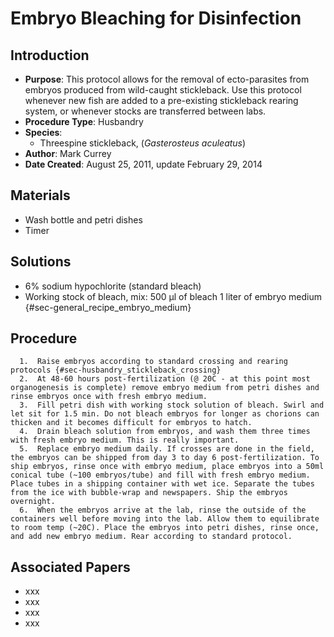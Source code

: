 # Embryo Bleaching for Disinfection {#sec-husbandry_stickleback_embryo_bleaching}

## Introduction

-   **Purpose**: This protocol allows for the removal of ecto-parasites from embryos produced from wild-caught stickleback. Use this protocol whenever new fish are added to a pre-existing stickleback rearing system, or whenever stocks are transferred between labs.
-   **Procedure Type**: Husbandry
-   **Species**:
    -   Threespine stickleback, (*Gasterosteus aculeatus*)
-   **Author**: Mark Currey\
-   **Date Created**: August 25, 2011, update February 29, 2014

## Materials

-   Wash bottle and petri dishes
-   Timer

## Solutions

-   6% sodium hypochlorite (standard bleach)
-   Working stock of bleach, mix: 500 µl of bleach 1 liter of embryo medium {#sec-general_recipe_embryo_medium}

## Procedure

```         
  1.  Raise embryos according to standard crossing and rearing protocols {#sec-husbandry_stickleback_crossing}
  2.  At 48-60 hours post-fertilization (@ 20C - at this point most organogenesis is complete) remove embryo medium from petri dishes and rinse embryos once with fresh embryo medium.
  3.  Fill petri dish with working stock solution of bleach. Swirl and let sit for 1.5 min. Do not bleach embryos for longer as chorions can thicken and it becomes difficult for embryos to hatch.
  4.  Drain bleach solution from embryos, and wash them three times with fresh embryo medium. This is really important.
  5.  Replace embryo medium daily. If crosses are done in the field, the embryos can be shipped from day 3 to day 6 post-fertilization. To ship embryos, rinse once with embryo medium, place embryos into a 50ml conical tube (~100 embryos/tube) and fill with fresh embryo medium. Place tubes in a shipping container with wet ice. Separate the tubes from the ice with bubble-wrap and newspapers. Ship the embryos overnight.
  6.  When the embryos arrive at the lab, rinse the outside of the containers well before moving into the lab. Allow them to equilibrate to room temp (~20C). Place the embryos into petri dishes, rinse once, and add new embryo medium. Rear according to standard protocol.
```

## Associated Papers

-   xxx
-   xxx
-   xxx
-   xxx

